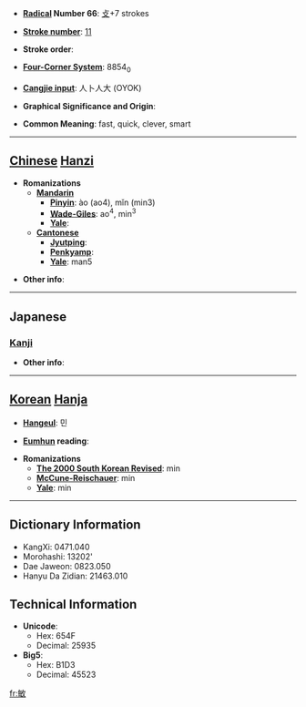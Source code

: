 * '''[[Wiktionary:Chinese radical index| Radical]] Number 66''': [[Wiktionary:Chinese radical index 攴|攴]]+7 strokes

* '''[[Wiktionary:Chinese total strokes index|Stroke number]]''': [[Wiktionary:Chinese total strokes index 11|11]]

* '''Stroke order''': 

* '''[[Wiktionary:Chinese four corner index|Four-Corner System]]''': 8854<sub>0</sub>

* '''[[Wiktionary:Chinese Cangjie index|Cangjie input]]''': 人卜人大 (OYOK)

* '''Graphical Significance and Origin''': 

* '''Common Meaning''': fast, quick, clever, smart

----

== [[Chinese]] [[Hanzi]] ==

* '''Romanizations'''
** '''[[Mandarin]]'''
*** '''[[Pinyin]]''': ào (ao4), mǐn (min3)
*** '''[[Wade-Giles]]''': ao<sup>4</sup>, min<sup>3</sup>
*** '''[[Yale]]''': 
** '''[[Cantonese]]'''
*** '''[[Jyutping]]''':
*** '''[[Penkyamp]]''': 
*** '''[[Yale]]''': man5

* '''Other info''': 

----

==Japanese==
===[[Kanji]]===
{{kanji|on readings=[[びん]] (bin), [[みん]] (min)
|kun readings=[[とし]] (toshi), [[さとい]] (satoi)
}}

* '''Other info''':  

----

== [[Korean]] [[Hanja]] ==

* '''[[Hangeul]]''': 민

* '''[[Eumhun]] reading''': 

* '''Romanizations'''
** '''[[The 2000 South Korean Revised Romanization|The 2000 South Korean Revised]]''': min
** '''[[McCune-Reischauer]]''': min
** '''[[Yale]]''': min

----

== Dictionary Information ==

* KangXi: 0471.040
* Morohashi: 13202'
* Dae Jaweon: 0823.050
* Hanyu Da Zidian: 21463.010

== Technical Information ==

* '''Unicode''':
** Hex: 654F
** Decimal: 25935
* '''Big5''':
** Hex: B1D3
** Decimal: 45523

[[fr:敏]]